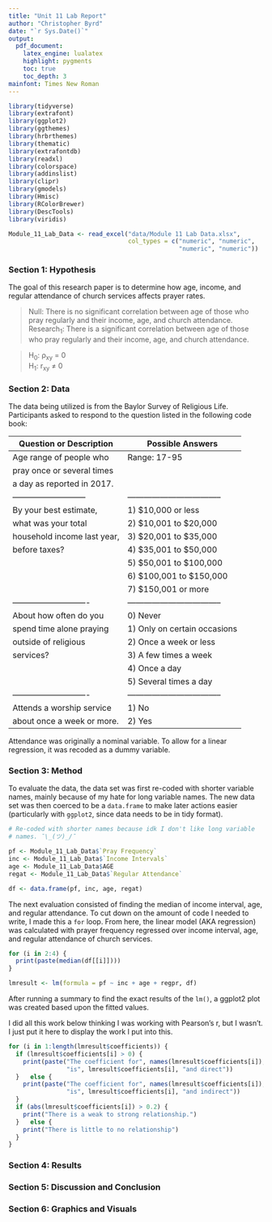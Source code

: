 ```yaml
---
title: "Unit 11 Lab Report"
author: "Christopher Byrd"
date: "`r Sys.Date()`"
output:
  pdf_document:
    latex_engine: lualatex
    highlight: pygments
    toc: true
    toc_depth: 3
mainfont: Times New Roman
---
```


```r
library(tidyverse)
library(extrafont)
library(ggplot2)
library(ggthemes)
library(hrbrthemes)
library(thematic)
library(extrafontdb)
library(readxl)
library(colorspace)
library(addinslist)
library(clipr)
library(gmodels)
library(Hmisc)
library(RColorBrewer)
library(DescTools)
library(viridis)

Module_11_Lab_Data <- read_excel("data/Module 11 Lab Data.xlsx", 
                                 col_types = c("numeric", "numeric",
                                               "numeric", "numeric"))
```

### Section 1: Hypothesis

The goal of this research paper is to determine how age, income, and 
regular attendance of church services affects prayer rates.

> Null: There is no significant correlation between age of those who
> pray regularly and their income, age, and church attendance.\
> Research~1~: There is a significant correlation between age of those 
> who pray regularly and their income, age, and church attendance.

> H~0~: ρ~xy~ = 0\
> H~1~: r~xy~ ≠ 0

\newpage
### Section 2: Data

The data being utilized is from the Baylor Survey of Religious Life.
Participants asked to respond to the question listed in the following 
code book:

| Question or Description    |        Possible Answers           |
|----------------------------|-----------------------------------|
| Age range of people who    | Range: 17-95                      |
| pray once or several times |                                   |
| a day as reported in 2017. |                                   |
|--------------------------- |-----------------------------------|
| By your best estimate,     | 1) $10,000 or less                |
| what was your total        | 2) $10,001 to $20,000             |
| household income last year,| 3) $20,001 to $35,000             |
| before taxes?              | 4) $35,001 to $50,000             |
|                            | 5) $50,001 to $100,000            |
|                            | 6) $100,001 to $150,000           |
|                            | 7) $150,001 or more               |
|----------------------------|-----------------------------------|
| About how often do you     | 0) Never                          |
| spend time alone praying   | 1) Only on certain occasions      |
| outside of religious       | 2) Once a week or less            |
| services?                  | 3) A few times a week             |
|                            | 4) Once a day                     |
|                            | 5) Several times a day            |
|----------------------------|-----------------------------------|
| Attends a worship service  | 1) No                             |
| about once a week or more. | 2) Yes                            |

Attendance was originally a nominal variable. To allow for a linear 
regression, it was recoded as a dummy variable.

### Section 3: Method

To evaluate the data, the data set was first re-coded with shorter 
variable names, mainly because of my hate for long variable names. The
new data set was then coerced to be a `data.frame` to make later
actions easier (particularly with `ggplot2`, since data needs to be in 
tidy format).

```r
# Re-coded with shorter names because idk I don't like long variable
# names. ¯\_(ツ)_/¯

pf <- Module_11_Lab_Data$`Pray Frequency`
inc <- Module_11_Lab_Data$`Income Intervals`
age <- Module_11_Lab_Data$AGE
regat <- Module_11_Lab_Data$`Regular Attendance`

df <- data.frame(pf, inc, age, regat)
```

The next evaluation consisted of finding the median of income interval,
age, and regular attendance. To cut down on the amount of code I needed
to write, I made this a `for` loop. From here, the linear model (AKA 
regression) was calculated with prayer frequency regressed over income
interval, age, and regular attendance of church services.

```r
for (i in 2:4) {
  print(paste(median(df[[i]])))
}

lmresult <- lm(formula = pf ~ inc + age + regpr, df)
```

After running a summary to find the exact results of the `lm()`, a
ggplot2 plot was created based upon the fitted values.

I did all this work below thinking I was working with Pearson's r, but
I wasn't. I just put it here to display the work I put into this.

```r
for (i in 1:length(lmresult$coefficients)) {
  if (lmresult$coefficients[i] > 0) {
    print(paste("The coefficient for", names(lmresult$coefficients[i]),
                "is", lmresult$coefficients[i], "and direct"))
  }   else {
    print(paste("The coefficient for", names(lmresult$coefficients[i]),
                "is", lmresult$coefficients[i], "and indirect"))
  }
  if (abs(lmresult$coefficients[i]) > 0.2) {
    print("There is a weak to strong relationship.")
  }   else {
    print("There is little to no relationship")
  }
}
```

### Section 4: Results



### Section 5: Discussion and Conclusion



### Section 6: Graphics and Visuals

```r
```

\begin{center}
Figure 3: Matrix chart. \(r^2\) of age and income interval.
\end{center}